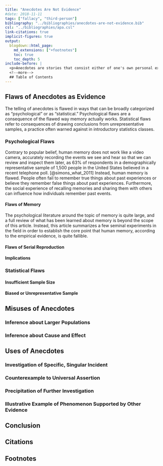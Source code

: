 ```yaml
---
title: "Anecdotes Are Not Evidence"
#date: 2018-11-11
tags: ["fallacy", "third-person"]
bibliography: "../bibliographies/anecdotes-are-not-evidence.bib"
csl: "../bibliographies/apa.csl"
link-citations: true
implicit-figures: true
output:
  blogdown::html_page:
    md_extensions: ["+footnotes"]
    toc: true
    toc_depth: 5
include-before: |
  <p>Anecdotes are stories that consist either of one's own personal experiences or of the retelling of the personal experiences of someone else. This article clarifies the utility of the maxim "anecdotes are not evidence" by discussing the flaws intrinsic to the use of anecdotes, namely, the flaws of memory recall, on the one hand, and flaws in drawing conclusions from an a unrepresentative sample, on the other. The article then explores the kinds of conclusions that such flaws preclude anecdotes from supporting, such as inferences about larger populations and inferences about cause and effect. Finally, the article explores applications for which anecdotes remain a viable, if flawed, source of evidence.</p>
  <!--more-->
  ## Table of Contents
---
```



## Flaws of Anecdotes as Evidence

The telling of anecdotes is flawed in ways that can be broadly categorized as "psychological" or as "statistical." Psychological flaws are a consequence of the flawed way memory actually works. Statistical flaws refer to consequences of drawing conclusions from unrepresentative samples, a practice often warned against in introductory statistics classes.

### Psychological Flaws

Contrary to popular belief, human memory does not work like a video camera, accurately recording the events we see and hear so that we can review and inspect them later, as 63% of respondents in a demographically representative sample of 1,500 people in the United States believed in a recent telephone poll. [@simons_what_2011] Instead, human memory is flawed. People often fail to remember true things about past experiences or believe they remember false things about past experiences. Furthermore, the social experience of recalling memories and sharing them with others can influence how individuals remember past events.

#### Flaws of Memory

The psychological literature around the topic of memory is quite large, and a full review of what has been learned about memory is beyond the scope of this article. Instead, this article summarizes a few seminal experiments in the field in order to establish the core point that human memory, according to the empirical evidence, is quite fallible.

#### Flaws of Serial Reproduction

#### Implications

### Statistical Flaws

#### Insufficient Sample Size

#### Biased or Unrepresentative Sample

## Misuses of Anecdotes

### Inference about Larger Populations

### Inference about Cause and Effect

## Uses of Anecdotes

### Investigation of Specific, Singular Incident

### Counterexample to Universal Assertion

### Precipitation of Further Investigation

### Illustrative Example of Phenomenon Supported by Other Evidence

## Conclusion


## Citations

::: {#refs}
:::


## Footnotes
